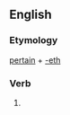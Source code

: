 ==English==

===Etymology===
[[pertain]] + [[-eth]]

===Verb===
{{infl|en|verb form}}

# {{archaic third-person singular of|pertain}}
